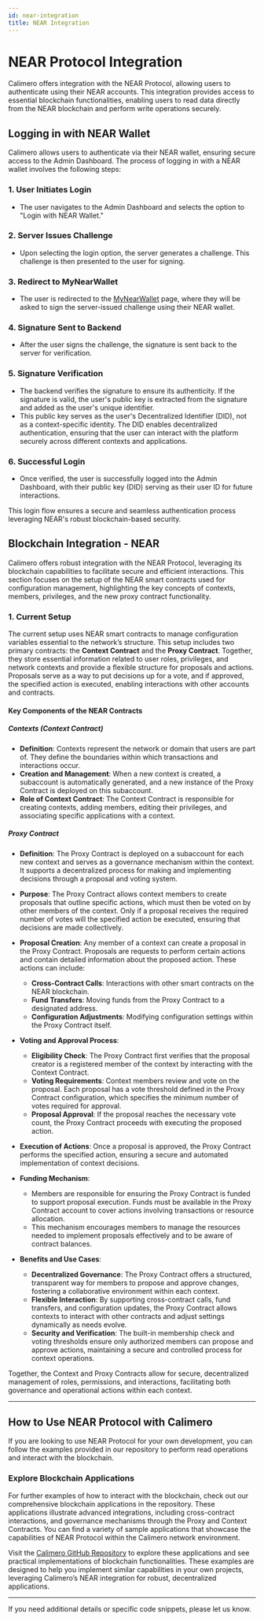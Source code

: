 ```yaml
---
id: near-integration
title: NEAR Integration
---
```


# NEAR Protocol Integration

Calimero offers integration with the NEAR Protocol, allowing users to
authenticate using their NEAR accounts. This integration provides access to
essential blockchain functionalities, enabling users to read data directly from
the NEAR blockchain and perform write operations securely.

## Logging in with NEAR Wallet

Calimero allows users to authenticate via their NEAR wallet, ensuring secure
access to the Admin Dashboard. The process of logging in with a NEAR wallet
involves the following steps:

### 1. User Initiates Login

- The user navigates to the Admin Dashboard and selects the option to "Login
  with NEAR Wallet."

### 2. Server Issues Challenge

- Upon selecting the login option, the server generates a challenge. This
  challenge is then presented to the user for signing.

### 3. Redirect to MyNearWallet

- The user is redirected to the [MyNearWallet](https://mynearwallet.com/) page,
  where they will be asked to sign the server-issued challenge using their NEAR
  wallet.

### 4. Signature Sent to Backend

- After the user signs the challenge, the signature is sent back to the server
  for verification.

### 5. Signature Verification

- The backend verifies the signature to ensure its authenticity. If the
  signature is valid, the user's public key is extracted from the signature and
  added as the user's unique identifier.
- This public key serves as the user's Decentralized Identifier (DID), not as a
  context-specific identity. The DID enables decentralized authentication,
  ensuring that the user can interact with the platform securely across
  different contexts and applications.

### 6. Successful Login

- Once verified, the user is successfully logged into the Admin Dashboard, with
  their public key (DID) serving as their user ID for future interactions.

This login flow ensures a secure and seamless authentication process leveraging
NEAR's robust blockchain-based security.

## Blockchain Integration - NEAR

Calimero offers robust integration with the NEAR Protocol, leveraging its
blockchain capabilities to facilitate secure and efficient interactions. This
section focuses on the setup of the NEAR smart contracts used for configuration
management, highlighting the key concepts of contexts, members, privileges, and
the new proxy contract functionality.

### 1. Current Setup

The current setup uses NEAR smart contracts to manage configuration variables
essential to the network’s structure. This setup includes two primary contracts:
the **Context Contract** and the **Proxy Contract**. Together, they store
essential information related to user roles, privileges, and network contexts
and provide a flexible structure for proposals and actions. Proposals serve as a
way to put decisions up for a vote, and if approved, the specified action is
executed, enabling interactions with other accounts and contracts.

#### Key Components of the NEAR Contracts

##### Contexts (Context Contract)

- **Definition**: Contexts represent the network or domain that users are part
  of. They define the boundaries within which transactions and interactions
  occur.
- **Creation and Management**: When a new context is created, a subaccount is
  automatically generated, and a new instance of the Proxy Contract is deployed
  on this subaccount.
- **Role of Context Contract**: The Context Contract is responsible for creating
  contexts, adding members, editing their privileges, and associating specific
  applications with a context.

##### Proxy Contract

- **Definition**: The Proxy Contract is deployed on a subaccount for each new
  context and serves as a governance mechanism within the context. It supports a
  decentralized process for making and implementing decisions through a proposal
  and voting system.
- **Purpose**: The Proxy Contract allows context members to create proposals
  that outline specific actions, which must then be voted on by other members of
  the context. Only if a proposal receives the required number of votes will the
  specified action be executed, ensuring that decisions are made collectively.

- **Proposal Creation**: Any member of a context can create a proposal in the
  Proxy Contract. Proposals are requests to perform certain actions and contain
  detailed information about the proposed action. These actions can include:

  - **Cross-Contract Calls**: Interactions with other smart contracts on the
    NEAR blockchain.
  - **Fund Transfers**: Moving funds from the Proxy Contract to a designated
    address.
  - **Configuration Adjustments**: Modifying configuration settings within the
    Proxy Contract itself.

- **Voting and Approval Process**:

  - **Eligibility Check**: The Proxy Contract first verifies that the proposal
    creator is a registered member of the context by interacting with the
    Context Contract.
  - **Voting Requirements**: Context members review and vote on the proposal.
    Each proposal has a vote threshold defined in the Proxy Contract
    configuration, which specifies the minimum number of votes required for
    approval.
  - **Proposal Approval**: If the proposal reaches the necessary vote count, the
    Proxy Contract proceeds with executing the proposed action.

- **Execution of Actions**: Once a proposal is approved, the Proxy Contract
  performs the specified action, ensuring a secure and automated implementation
  of context decisions.

- **Funding Mechanism**:

  - Members are responsible for ensuring the Proxy Contract is funded to support
    proposal execution. Funds must be available in the Proxy Contract account to
    cover actions involving transactions or resource allocation.
  - This mechanism encourages members to manage the resources needed to
    implement proposals effectively and to be aware of contract balances.

- **Benefits and Use Cases**:
  - **Decentralized Governance**: The Proxy Contract offers a structured,
    transparent way for members to propose and approve changes, fostering a
    collaborative environment within each context.
  - **Flexible Interaction**: By supporting cross-contract calls, fund
    transfers, and configuration updates, the Proxy Contract allows contexts to
    interact with other contracts and adjust settings dynamically as needs
    evolve.
  - **Security and Verification**: The built-in membership check and voting
    thresholds ensure only authorized members can propose and approve actions,
    maintaining a secure and controlled process for context operations.

Together, the Context and Proxy Contracts allow for secure, decentralized
management of roles, permissions, and interactions, facilitating both governance
and operational actions within each context.

---

## How to Use NEAR Protocol with Calimero

If you are looking to use NEAR Protocol for your own development, you can follow
the examples provided in our repository to perform read operations and interact
with the blockchain.

### **Explore Blockchain Applications**

For further examples of how to interact with the blockchain, check out our
comprehensive blockchain applications in the repository. These applications
illustrate advanced integrations, including cross-contract interactions, and
governance mechanisms through the Proxy and Context Contracts. You can find a
variety of sample applications that showcase the capabilities of NEAR Protocol
within the Calimero network environment.

Visit the [Calimero GitHub Repository](https://github.com/calimero-network/) to
explore these applications and see practical implementations of blockchain
functionalities. These examples are designed to help you implement similar
capabilities in your own projects, leveraging Calimero’s NEAR integration for
robust, decentralized applications.

---

If you need additional details or specific code snippets, please let us know.
